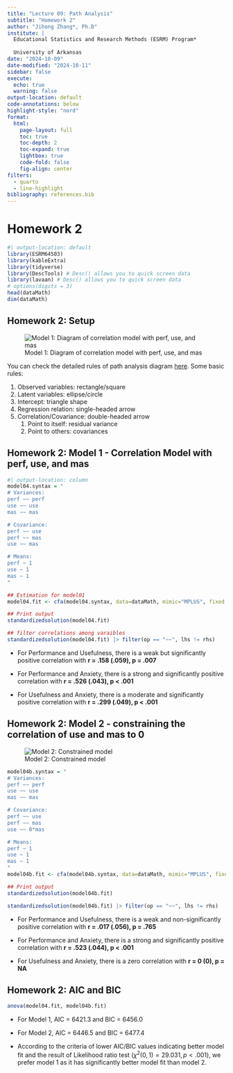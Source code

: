 ```yaml
---
title: "Lecture 09: Path Analysis"
subtitle: "Homework 2"
author: "Jihong Zhang*, Ph.D"
institute: | 
  Educational Statistics and Research Methods (ESRM) Program*
  
  University of Arkansas
date: "2024-10-09"
date-modified: "2024-10-11"
sidebar: false
execute: 
  echo: true
  warning: false
output-location: default
code-annotations: below
highlight-style: "nord"
format: 
  html: 
    page-layout: full
    toc: true
    toc-depth: 2
    toc-expand: true
    lightbox: true
    code-fold: false
    fig-align: center
filters:
  - quarto
  - line-highlight
bibliography: references.bib
---
```


# Homework 2

```r
#| output-location: default
library(ESRM64503)
library(kableExtra)
library(tidyverse)
library(DescTools) # Desc() allows you to quick screen data
library(lavaan) # Desc() allows you to quick screen data
# options(digits = 3)
head(dataMath)
dim(dataMath)
```

## Homework 2: Setup

![Model 1: Diagram of correlation model with perf, use, and mas](hw2_diagram01.png){fig-align="center"}

You can check the detailed rules of path analysis diagram [here](https://websem.psychstat.org/wiki/_media/manual/websem-draw-pathdiagrams.pdf). Some basic rules:

1.  Observed variables: rectangle/square
2.  Latent variables: ellipse/circle
3.  Intercept: triangle shape
4.  Regression relation: single-headed arrow
5.  Correlation/Covariance: double-headed arrow
    1.  Point to itself: residual variance
    2.  Point to others: covariances

## Homework 2: Model 1 - Correlation Model with perf, use, and mas

```r
#| output-location: column
model04.syntax = "
# Variances:
perf ~~ perf 
use ~~ use   
mas ~~ mas

# Covariance:
perf ~~ use
perf ~~ mas
use ~~ mas

# Means:
perf ~ 1  
use ~ 1   
mas ~ 1   
"

## Estimation for model01
model04.fit <- cfa(model04.syntax, data=dataMath, mimic="MPLUS", fixed.x = TRUE, estimator = "MLR") 

## Print output
standardizedsolution(model04.fit)

## filter correlations among varaibles
standardizedsolution(model04.fit) |> filter(op == "~~", lhs != rhs)
```

-   For Performance and Usefulness, there is a weak but significantly positive correlation with **r = .158 (.059), p = .007**

-   For Performance and Anxiety, there is a strong and significantly positive correlation with **r = .526 (.043), p \< .001**

-   For Usefulness and Anxiety, there is a moderate and significantly positive correlation with **r = .299 (.049), p \< .001**

## Homework 2: Model 2 - constraining the correlation of use and mas to 0

![Model 2: Constrained model](hw2_diagram02.png){fig-align="center"}

```r
model04b.syntax = "
# Variances:
perf ~~ perf 
use ~~ use   
mas ~~ mas

# Covariance:
perf ~~ use
perf ~~ mas
use ~~ 0*mas

# Means:
perf ~ 1  
use ~ 1   
mas ~ 1   
"
model04b.fit <- cfa(model04b.syntax, data=dataMath, mimic="MPLUS", fixed.x = TRUE, estimator = "MLR") 

## Print output
standardizedsolution(model04b.fit)

standardizedsolution(model04b.fit) |> filter(op == "~~", lhs != rhs)
```

-   For Performance and Usefulness, there is a weak and non-significantly positive correlation with **r = .017 (.056), p = .765**

-   For Performance and Anxiety, there is a strong and significantly positive correlation with **r = .523 (.044), p \< .001**

-   For Usefulness and Anxiety, there is a zero correlation with **r = 0 (0), p = NA**

## Homework 2: AIC and BIC

```r
anova(model04.fit, model04b.fit)
```

-   For Model 1, AIC = 6421.3 and BIC = 6456.0

-   For Model 2, AIC = 6446.5 and BIC = 6477.4

-   According to the criteria of lower AIC/BIC values indicating better model fit and the result of Likelihood ratio test ($\chi^2(0, 1)=29.031, p < .001$), we prefer model 1 as it has significantly better model fit than model 2.

